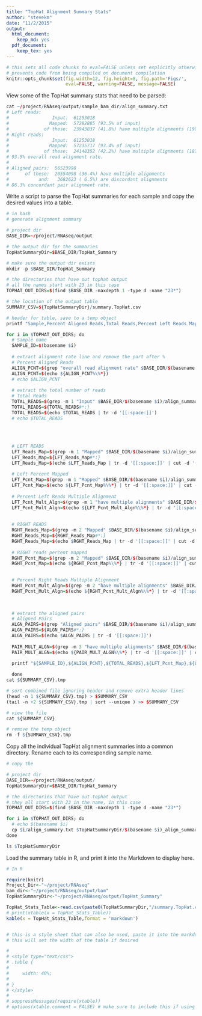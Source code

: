 ```yaml
---
title: "TopHat Alignment Summary Stats"
author: "stevekm"
date: "11/2/2015"
output:
  html_document:
    keep_md: yes
  pdf_document:
    keep_tex: yes
---
```


```r
# this sets all code chunks to eval=FALSE unless set explicitly otherwise
# prevents code from being compiled on document compilation
knitr::opts_chunk$set(fig.width=12, fig.height=8, fig.path='Figs/',
                      eval=FALSE, warning=FALSE, message=FALSE)
```
View some of the TopHat summary stats that need to be parsed:
```r
cat ~/project/RNAseq/output/sample_bam_dir/align_summary.txt
# Left reads:
#                Input:  61253018
#               Mapped:  57282885 (93.5% of input)
#             of these:  23943837 (41.8%) have multiple alignments (190619 have >20)
# Right reads:
#                Input:  61253018
#               Mapped:  57235717 (93.4% of input)
#             of these:  24148352 (42.2%) have multiple alignments (187585 have >20)
# 93.5% overall read alignment rate.
# 
# Aligned pairs:  56523998
#      of these:  20554098 (36.4%) have multiple alignments
#           and:   3682623 ( 6.5%) are discordant alignments
# 86.3% concordant pair alignment rate.
```
Write a script to parse the TopHat summaries for each sample and copy the desired values into a table. 
```r
# in bash
# generate alignment summary

# project dir
BASE_DIR=~/project/RNAseq/output

# the output dir for the summaries
TopHatSummaryDir=$BASE_DIR/TopHat_Summary

# make sure the output dir exists
mkdir -p $BASE_DIR/TopHat_Summary

# the directories that have out tophat output
# all the names start with 23 in this case
TOPHAT_OUT_DIRS=$(find $BASE_DIR -maxdepth 1 -type d -name "23*")

# the location of the output table
SUMMARY_CSV=${TopHatSummaryDir}/summary.TopHat.csv

# header for table, save to a temp object
printf "Sample,Percent Aligned Reads,Total Reads,Percent Left Reads Mapped,Percent Left Reads Multiple Alignment,Percent Right Reads Mapped,Percent Right Reads Multiple Alignment,Aligned Read Pairs,Percent Pairs Multiple Alignment\n" > ${SUMMARY_CSV}.tmp

for i in $TOPHAT_OUT_DIRS; do
  # Sample name
  SAMPLE_ID=$(basename $i)
  
  # extract alignment rate line and remove the part after %
  # Percent Aligned Reads
  ALIGN_PCNT=$(grep "overall read alignment rate" $BASE_DIR/$(basename $i)/align_summary.txt)
  ALIGN_PCNT=$(echo ${ALIGN_PCNT%\%*})
  # echo $ALIGN_PCNT
  
  # extract the total number of reads
  # Total Reads
  TOTAL_READS=$(grep -m 1 "Input" $BASE_DIR/$(basename $i)/align_summary.txt)
  TOTAL_READS=${TOTAL_READS#*:}
  TOTAL_READS=$(echo $TOTAL_READS | tr -d '[[:space:]]')
  # echo $TOTAL_READS
  
  
  
  
  # LEFT READS
  LFT_Reads_Map=$(grep -m 1 "Mapped" $BASE_DIR/$(basename $i)/align_summary.txt)
  LFT_Reads_Map=${LFT_Reads_Map#*:}
  LFT_Reads_Map=$(echo $LFT_Reads_Map | tr -d '[[:space:]]' | cut -d '(' -f 1 )
  
  # Left Percent Mapped
  LFT_Pcnt_Map=$(grep -m 1 "Mapped" $BASE_DIR/$(basename $i)/align_summary.txt)
  LFT_Pcnt_Map=$(echo ${LFT_Pcnt_Map%\%*} | tr -d '[[:space:]]' | cut -d '(' -f2 )
  
  # Percent Left Reads Multiple Alignment
  LFT_Pcnt_Mult_Algn=$(grep -m 1 "have multiple alignments" $BASE_DIR/$(basename $i)/align_summary.txt)
  LFT_Pcnt_Mult_Algn=$(echo ${LFT_Pcnt_Mult_Algn%\%*} | tr -d '[[:space:]]' | cut -d '(' -f2 )
  
  
  # RIGHT READS
  RGHT_Reads_Map=$(grep -m 2 "Mapped" $BASE_DIR/$(basename $i)/align_summary.txt)
  RGHT_Reads_Map=${RGHT_Reads_Map#*:}
  RGHT_Reads_Map=$(echo $RGHT_Reads_Map | tr -d '[[:space:]]' | cut -d '(' -f 1 )
    
  # RIGHT reads percent mapped
  RGHT_Pcnt_Map=$(grep -m 2 "Mapped" $BASE_DIR/$(basename $i)/align_summary.txt | tail -n1)
  RGHT_Pcnt_Map=$(echo ${RGHT_Pcnt_Map%\%*} | tr -d '[[:space:]]' | cut -d '(' -f2 )

    
  # Percent Right Reads Multiple Alignment
  RGHT_Pcnt_Mult_Algn=$(grep -m 2 "have multiple alignments" $BASE_DIR/$(basename $i)/align_summary.txt | tail -n1)
  RGHT_Pcnt_Mult_Algn=$(echo ${RGHT_Pcnt_Mult_Algn%\%*} | tr -d '[[:space:]]' | cut -d '(' -f2 )

  
      
  # extract the aligned pairs
  # Aligned Pairs
  ALGN_PAIRS=$(grep "Aligned pairs" $BASE_DIR/$(basename $i)/align_summary.txt)
  ALGN_PAIRS=${ALGN_PAIRS#*:}
  ALGN_PAIRS=$(echo $ALGN_PAIRS | tr -d '[[:space:]]')
  
  PAIR_MULT_ALGN=$(grep -m 3 "have multiple alignments" $BASE_DIR/$(basename $i)/align_summary.txt | tail -n1)
  PAIR_MULT_ALGN=$(echo ${PAIR_MULT_ALGN%\%*} | tr -d '[[:space:]]' | cut -d '(' -f2 )
  
  printf "${SAMPLE_ID},${ALIGN_PCNT},${TOTAL_READS},${LFT_Pcnt_Map},${LFT_Pcnt_Mult_Algn},${RGHT_Pcnt_Map},${RGHT_Pcnt_Mult_Algn},${ALGN_PAIRS},${PAIR_MULT_ALGN}\n" >> ${SUMMARY_CSV}.tmp

  done
cat ${SUMMARY_CSV}.tmp

# sort combined file ignoring header and remove extra header lines
(head -n 1 ${SUMMARY_CSV}.tmp) > $SUMMARY_CSV
(tail -n +2 ${SUMMARY_CSV}.tmp | sort --unique ) >> $SUMMARY_CSV

# view the file
cat ${SUMMARY_CSV}

# remove the temp object
rm -f ${SUMMARY_CSV}.tmp

```
Copy all the individual TopHat alignment summaries into a common directory. Rename each to its corresponding sample name. 
```r
# copy the 

# project dir
BASE_DIR=~/project/RNAseq/output/
TopHatSummaryDir=$BASE_DIR/TopHat_Summary

# the directories that have out tophat output
# they all start with 23 in the name, in this case
TOPHAT_OUT_DIRS=$(find $BASE_DIR -maxdepth 1 -type d -name "23*")

for i in $TOPHAT_OUT_DIRS; do
  # echo $(basename $i)
  cp $i/align_summary.txt $TopHatSummaryDir/$(basename $i)_align_summary.txt
done

ls $TopHatSummaryDir
```

Load the summary table in R, and print it into the Markdown to display here. 
```r
# In R

require(knitr)
Project_Dir<-"~/project/RNAseq"
bam_dir<-"~/project/RNAseq/output/bam"
TopHatSummaryDir<-"~/project/RNAseq/output/TopHat_Summary"

TopHat_Stats_Table<-read.csv(paste0(TopHatSummaryDir,"/summary.TopHat.csv"))
# print(xtable(x = TopHat_Stats_Table))
kable(x = TopHat_Stats_Table,format = 'markdown')


# this is a style sheet that can also be used, paste it into the markdown
# this will set the width of the table if desired

# 
# <style type="text/css">
# .table {
# 
#     width: 40%;
# 
# }
# </style>
#   
# suppressMessages(require(xtable))
# options(xtable.comment = FALSE) # make sure to include this if using .Rmd

```

